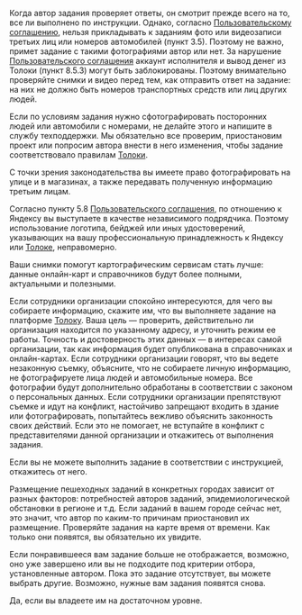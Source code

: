 <Cut title="Вопросы о пешеходных заданиях">

<Cut title="Могут ли отклонить задание, если в кадр попал человек или номер машины?">

Когда автор задания проверяет ответы, он смотрит прежде всего на то, все ли выполнено по инструкции. Однако, согласно [Пользовательскому соглашению](https://join.toloka.ai/legal/user-agreement-ru/), нельзя прикладывать к заданиям фото или видеозаписи третьих лиц или номеров автомобилей (пункт 3.5). Поэтому не важно, примет задание с такими фотографиями автор или нет. За нарушение [Пользовательского соглашения](https://join.toloka.ai/legal/user-agreement-ru/) аккаунт исполнителя и вывод денег из Толоки (пункт 8.5.3) могут быть заблокированы. Поэтому внимательно проверяйте снимки и видео перед тем, как отправить ответ на задание: на них не должно быть номеров транспортных средств или лиц других людей.

Если по условиям задания нужно сфотографировать посторонних людей или автомобили с номерами, не делайте этого и напишите в службу техподдержки. Мы обязательно все проверим, приостановим проект или попросим автора внести в него изменения, чтобы задание соответствовало правилам [Толоки](https://toloka.ai/tolokers/ru/).

</Cut>

<Cut title="Законно ли фотографировать организации?">

С точки зрения законодательства вы имеете право фотографировать на улице и в магазинах, а также передавать полученную информацию третьим лицам.

</Cut>

<Cut title="Хочу сделать бейдж с логотипом Яндекса, чтобы выполнять полевые задания">

Согласно пункту 5.8 [Пользовательского соглашения](https://join.toloka.ai/legal/user-agreement-ru/), по отношению к Яндексу вы выступаете в качестве независимого подрядчика. Поэтому использование логотипа, бейджей или иных удостоверений, указывающих на вашу профессиональную принадлежность к Яндексу или [Толоке](https://toloka.ai/tolokers/ru/), неправомерно.

</Cut>

<Cut title="Для чего нужны фотографии в полевых заданиях">

Ваши снимки помогут картографическим сервисам стать лучше: данные онлайн-карт и справочников будут более полными, актуальными и полезными.

</Cut>

<Cut title="Что делать, если сотрудники организаций задают вопросы или препятствуют съемке">

Если сотрудники организации спокойно интересуются, для чего вы собираете информацию, скажите им, что вы выполняете задание на платформе [Толоку](https://toloka.ai/tolokers/ru/). Ваша цель — проверить, действительно ли организация находится по указанному адресу, и уточнить режим ее работы. Точность и достоверность этих данных — в интересах самой организации, так как информация будет опубликована в справочниках и онлайн-картах. Если сотрудники организации говорят, что вы ведете незаконную съемку, объясните, что не собираете личную информацию, не фотографируете лица людей и автомобильные номера. Все фотографии будут дополнительно обработаны в соответствии с законом о персональных данных. Если сотрудники организации препятствуют съемке и идут на конфликт, настойчиво запрещают входить в здание или фотографировать, попытайтесь вежливо объяснить законность своих действий. Если это не помогает, не вступайте в конфликт с представителями данной организации и откажитесь от выполнения задания.

</Cut>

<Cut title="Нет возможности выполнить задание в труднодоступном месте">

Если вы не можете выполнить задание в соответствии с инструкцией, откажитесь от него.

</Cut>

<Cut title="Пешеходные задания отсутствуют">

Размещение пешеходных заданий в конкретных городах зависит от разных факторов: потребностей авторов заданий, эпидемиологической обстановки в регионе и т.д. Если заданий в вашем городе сейчас нет, это значит, что автор по каким-то причинам приостановил их размещение. Проверяйте задания на карте время от времени. Как только они появятся, вы обязательно их увидите.

</Cut>

</Cut>

<Cut title="Я хочу выполнять определенное задание, но его больше нет в списке">

Если понравившееся вам задание больше не отображается, возможно, оно уже завершено или вы не подходите под критерии отбора, установленные автором. Пока это задание отсутствует, вы можете выбрать другие. Возможно, нужные вам задания появятся снова.

</Cut>

<Cut title="Могу ли я выполнять задания на неродном языке?">

Да, если вы владеете им на достаточном уровне.

</Cut>
